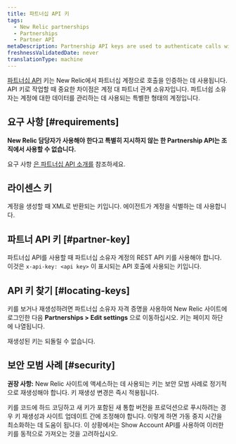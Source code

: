 ```yaml
---
title: 파트너십 API 키
tags:
  - New Relic partnerships
  - Partnerships
  - Partner API
metaDescription: Partnership API keys are used to authenticate calls with partnership accounts in New Relic.
freshnessValidatedDate: never
translationType: machine
---
```


[파트너십 API](/docs/new-relic-partnerships/partner-integration-guide/partner-account-maintenance/partner-api/) 키는 New Relic에서 파트너십 계정으로 호출을 인증하는 데 사용됩니다. API 키로 작업할 때 중요한 차이점은 계정 대 파트너 관계 소유자입니다. 파트너쉽 소유자는 계정에 대한 데이터를 관리하는 데 사용되는 특별한 형태의 계정입니다.

## 요구 사항 [#requirements]

**New Relic 담당자가 사용해야 한다고 특별히 지시하지 않는 한 Partnership API는 조직에서 사용할 수 없습니다.**

요구 사항 [은 파트너십 API 소개를](/docs/new-relic-partnerships/partner-integration-guide/partner-account-maintenance/partner-api/) 참조하세요.

## 라이센스 키

계정을 생성할 때 XML로 반환되는 키입니다. 에이전트가 계정을 식별하는 데 사용합니다.

## 파트너 API 키 [#partner-key]

파트너십 API를 사용할 때 파트너십 소유자 계정의 REST API 키를 사용해야 합니다. 이것은 `x-api-key: <api key>` 이 표시되는 API 호출에 사용되는 키입니다.

## API 키 찾기 [#locating-keys]

키를 보거나 재생성하려면 파트너십 소유자 자격 증명을 사용하여 New Relic 사이트에 로그인한 다음 **Partnerships > Edit settings** 으로 이동하십시오. 키는 페이지 하단에 나열됩니다.

<Callout variant="caution">
  재생성된 키는 되돌릴 수 없습니다.
</Callout>

## 보안 모범 사례 [#security]

**권장 사항:** New Relic 사이트에 액세스하는 데 사용되는 키는 보안 모범 사례로 정기적으로 재생성해야 합니다. 키 재생성 변경은 즉시 적용됩니다.

키를 코드에 하드 코딩하고 새 키가 포함된 새 통합 버전을 프로덕션으로 푸시하려는 경우 키 재생성과 사이트 업데이트 간에 조정해야 합니다. 이렇게 하면 가동 중지 시간을 최소화하는 데 도움이 됩니다. 이 상황에서는 Show Account API를 사용하여 이러한 키를 동적으로 가져오는 것을 고려하십시오.